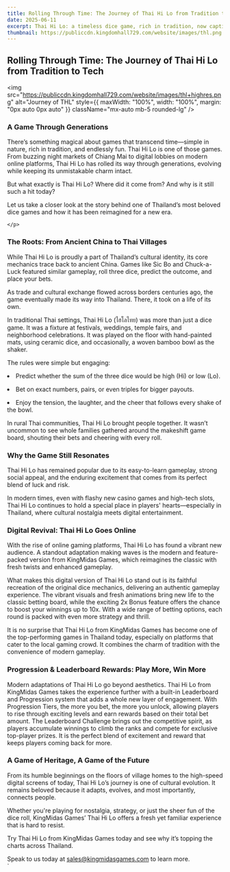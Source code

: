 ```yaml
---
title: Rolling Through Time: The Journey of Thai Hi Lo from Tradition to Tech
date: 2025-06-11
excerpt: Thai Hi Lo: a timeless dice game, rich in tradition, now captivating new generations. From ancient Chinese roots to vibrant Thai festivals, it evolved while keeping its charm. Today, KingMidas Games reimagines this beloved classic online.
thumbnail: https://publiccdn.kingdomhall729.com/website/images/thl.png
---
```



<div className="newsContent" style={{ maxWidth: '750px', margin: '0 auto', color: 'white' }}>
  <div className="newsHeader" style={{ textAlign: 'center', marginBottom: '20px' }}>
    <h2 className="text-lg font-bold Montserrat">Rolling Through Time: The Journey of Thai Hi Lo from Tradition to Tech</h2>
  </div>

  <img
    src="https://publiccdn.kingdomhall729.com/website/images/thl+highres.png"
    alt="Journey of THL"
    style={{ maxWidth: "100%", width: "100%", margin: "0px auto 0px auto" }}
    className="mx-auto mb-5 rounded-lg"
  />

<!---Para 1--->
  <div style={{ margin: "20px auto 0px", textAlign: "justify" }}>
    <h3 className="text-lg font-bold">A Game Through Generations</h3>
    <p>
      There’s something magical about games that transcend time—simple in nature, rich in tradition, and endlessly fun. Thai Hi Lo is one of those games. From buzzing night markets of Chiang Mai to digital lobbies on modern online platforms, Thai Hi Lo has rolled its way through generations, evolving while keeping its unmistakable charm intact.
</p>
<p>
But what exactly is Thai Hi Lo? Where did it come from? And why is it still such a hit today?
</p>
<p>
Let us take a closer look at the story behind one of Thailand’s most beloved dice games and how it has been reimagined for a new era.

    </p>
  </div>

<!---Para 2--->
  <div style={{ margin: "20px auto 0px", textAlign: "justify" }}>
    <h3 className="text-lg font-bold">The Roots: From Ancient China to Thai Villages</h3>
    <p>
      While Thai Hi Lo is proudly a part of Thailand’s cultural identity, its core mechanics trace back to ancient China. Games like Sic Bo and Chuck-a-Luck featured similar gameplay, roll three dice, predict the outcome, and place your bets.
</p>
<p>
As trade and cultural exchange flowed across borders centuries ago, the game eventually made its way into Thailand. There, it took on a life of its own.
</p>
<p>
In traditional Thai settings, Thai Hi Lo (ไฮโลไทย) was more than just a dice game. It was a fixture at festivals, weddings, temple fairs, and neighborhood celebrations. It was played on the floor with hand-painted mats, using ceramic dice, and occasionally, a woven bamboo bowl as the shaker.
    </p>
<p>
The rules were simple but engaging:
</p>
<p>
<li>Predict whether the sum of the three dice would be high (Hi) or low (Lo).</li>
</p>
<p>
<li>Bet on exact numbers, pairs, or even triples for bigger payouts.</li>
</p>
<p>
<li>Enjoy the tension, the laughter, and the cheer that follows every shake of the bowl.</li>
</p>
<p>
In rural Thai communities, Thai Hi Lo brought people together. It wasn’t uncommon to see whole families gathered around the makeshift game board, shouting their bets and cheering with every roll.
</p>
  </div>


<!---Para 3--->
  <div style={{ margin: "20px auto 0px", textAlign: "justify" }}>
    <h3 className="text-lg font-bold">Why the Game Still Resonates</h3>
    <p>
      Thai Hi Lo has remained popular due to its easy-to-learn gameplay, strong social appeal, and the enduring excitement that comes from its perfect blend of luck and risk.</p>
<p>
In modern times, even with flashy new casino games and high-tech slots, Thai Hi Lo continues to hold a special place in players' hearts—especially in Thailand, where cultural nostalgia meets digital entertainment.
    </p>
  </div>

<!---Para 4--->
  <div style={{ margin: "20px auto 0px", textAlign: "justify" }}>
    <h3 className="text-lg font-bold">Digital Revival: Thai Hi Lo Goes Online</h3>
    <p>
      With the rise of online gaming platforms, Thai Hi Lo has found a vibrant new audience. A standout adaptation making waves is the modern and feature-packed version from KingMidas Games, which reimagines the classic with fresh twists and enhanced gameplay.
</p>
<p>
What makes this digital version of Thai Hi Lo stand out is its faithful recreation of the original dice mechanics, delivering an authentic gameplay experience. The vibrant visuals and fresh animations bring new life to the classic betting board, while the exciting 2x Bonus feature offers the chance to boost your winnings up to 10x. With a wide range of betting options, each round is packed with even more strategy and thrill.
</p>
<p>
It is no surprise that Thai Hi Lo from KingMidas Games has become one of the top-performing games in Thailand today, especially on platforms that cater to the local gaming crowd. It combines the charm of tradition with the convenience of modern gameplay.
    </p>
  </div>

<!---Para 5--->
  <div style={{ margin: "20px auto 0px", textAlign: "justify" }}>
    <h3 className="text-lg font-bold">Progression & Leaderboard Rewards: Play More, Win More</h3>
    <p>
      Modern adaptations of Thai Hi Lo go beyond aesthetics. Thai Hi Lo from KingMidas Games takes the experience further with a built-in Leaderboard and Progression system that adds a whole new layer of engagement. With Progression Tiers, the more you bet, the more you unlock, allowing players to rise through exciting levels and earn rewards based on their total bet amount. The Leaderboard Challenge brings out the competitive spirit, as players accumulate winnings to climb the ranks and compete for exclusive top-player prizes. It is the perfect blend of excitement and reward that keeps players coming back for more.
    </p>
  </div>

<!---Para 6--->
  <div style={{ margin: "20px auto 0px", textAlign: "justify" }}>
    <h3 className="text-lg font-bold">A Game of Heritage, A Game of the Future</h3>
    <p>
      From its humble beginnings on the floors of village homes to the high-speed digital screens of today, Thai Hi Lo’s journey is one of cultural evolution. It remains beloved because it adapts, evolves, and most importantly, connects people.
</p>
<p>
Whether you're playing for nostalgia, strategy, or just the sheer fun of the dice roll, KingMidas Games’ Thai Hi Lo offers a fresh yet familiar experience that is hard to resist.
</p>
<p>
Try Thai Hi Lo from KingMidas Games today and see why it’s topping the charts across Thailand.
    </p>
  </div>

<!---Ender--->
  <div style={{ margin: "20px auto 0px auto", textAlign: "justify" }}>
    Speak to us today at <a href="mailto:sales@kingmidasgames.com">sales@kingmidasgames.com</a> to learn more.
  </div>
</div>`